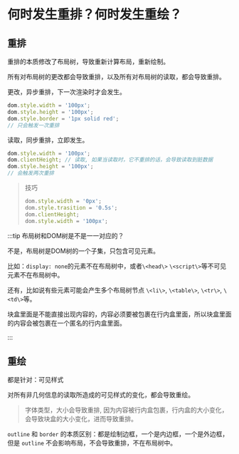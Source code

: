 # 何时发生重排？何时发生重绘？

## 重排

重排的本质修改了布局树，导致重新计算布局，重新绘制。

所有对布局树的更改都会导致重排，以及所有对布局树的读取，都会导致重排。

更改，异步重排，下一次渲染时才会发生。

```js
dom.style.width = '100px';
dom.style.height = '100px';
dom.style.border = '1px solid red';
// 只会触发一次重排
```
读取，同步重排，立即发生。

```js
dom.style.width = '100px';
dom.clientHeight; // 读取, 如果当读取时，它不重排的话，会导致读取到脏数据
dom.style.height = '100px';
// 会触发两次重排
```

> 技巧
>
> ```js
> dom.style.width = '0px';
> dom.style.trasition = '0.5s';
> dom.clientHeight;
> dom.style.width = '100px';
> ```

:::tip 布局树和DOM树是不是一一对应的？

不是，布局树是DOM树的一个子集，只包含可见元素。

比如：`display: none`的元素不在布局树中，或者`\<head\>` `\<script\>`等不可见元素不在布局树中。

还有，比如说有些元素可能会产生多个布局树节点 `\<li\>`, `\<table\>`, `\<tr\>`, `\<td\>`等。

块盒里面是不能直接出现内容的，内容必须要被包裹在行内盒里面，所以块盒里面的内容会被包裹在一个匿名的行内盒里面。

:::

## 重绘

都是针对：可见样式

对所有非几何信息的读取所造成的可见样式的变化，都会导致重绘。

> 字体类型，大小会导致重排, 因为内容被行内盒包裹，行内盒的大小变化，会导致块盒的大小变化，进而导致重排。

`outline` 和 `border` 的本质区别：都是绘制边框，一个是内边框，一个是外边框，但是 `outline` 不会影响布局，不会导致重排，不在布局树中。
